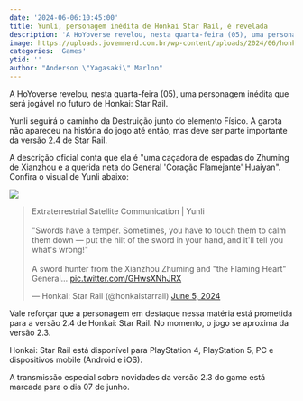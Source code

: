 ```yaml
---
date: '2024-06-06:10:45:00'
title: Yunli, personagem inédita de Honkai Star Rail, é revelada
description: 'A HoYoverse revelou, nesta quarta-feira (05), uma personagem inédita que será jogável no futuro de Honkai: Star Rail.'
image: https://uploads.jovemnerd.com.br/wp-content/uploads/2024/06/honkai_star_rail_2_4_yunli__2tjcib0.jpg
categories: 'Games'
ytid: ''
author: "Anderson \"Yagasaki\" Marlon"
---
```


A HoYoverse revelou, nesta quarta-feira (05), uma personagem inédita que será jogável no futuro de Honkai: Star Rail.

Yunli seguirá o caminho da Destruição junto do elemento Físico. A garota não apareceu na história do jogo até então, mas deve ser parte importante da versão 2.4 de Star Rail.

A descrição oficial conta que ela é "uma caçadora de espadas do Zhuming de Xianzhou e a querida neta do General 'Coração Flamejante' Huaiyan". Confira o visual de Yunli abaixo:

![](https://pbs.twimg.com/media/GPSAFWdagAAcNIb?format=jpg&name=large)

<blockquote class="twitter-tweet"><p lang="en" dir="ltr">Extraterrestrial Satellite Communication | Yunli<br><br>&quot;Swords have a temper. Sometimes, you have to touch them to calm them down — put the hilt of the sword in your hand, and it&#39;ll tell you what&#39;s wrong!&quot;<br><br>A sword hunter from the Xianzhou Zhuming and &quot;the Flaming Heart&quot; General… <a href="https://t.co/GHwsXNhJRX">pic.twitter.com/GHwsXNhJRX</a></p>&mdash; Honkai: Star Rail (@honkaistarrail) <a href="https://twitter.com/honkaistarrail/status/1798203268520378878?ref_src=twsrc%5Etfw">June 5, 2024</a></blockquote> <script async src="https://platform.twitter.com/widgets.js" charset="utf-8"></script>

Vale reforçar que a personagem em destaque nessa matéria está prometida para a versão 2.4 de Honkai: Star Rail. No momento, o jogo se aproxima da versão 2.3.

Honkai: Star Rail está disponível para PlayStation 4, PlayStation 5, PC e dispositivos mobile (Android e iOS).

A transmissão especial sobre novidades da versão 2.3 do game está marcada para o dia 07 de junho.

